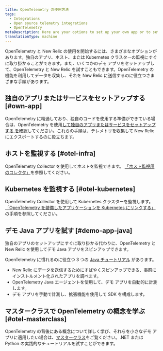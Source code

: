 ```yaml
---
title: OpenTelemetry の使用方法
tags:
  - Integrations
  - Open source telemetry integrations
  - OpenTelemetry
metaDescription: Here are your options to set up your own app or to set up a demo app with OpenTelemetry and New Relic.
translationType: machine
---
```


OpenTelemetry と New Relic の使用を開始するには、さまざまなオプションがあります。独自のアプリ、ホスト、または Kubernetes クラスターの監視にすぐに取り掛かることができます。また、いくつかのデモ アプリをセットアップして、OpenTelemetry と New Relic を試すこともできます。OpenTelemetry の機能を利用してデータを収集し、それを New Relic に送信するのに役立つさまざまな手順があります。

## 独自のアプリまたはサービスをセットアップする [#own-app]

OpenTelemetry に精通しており、独自のコードを使用する準備ができている場合は、OpenTelemetry を使用[して独自のアプリまたはサービスをセットアップする を](/docs/more-integrations/open-source-telemetry-integrations/opentelemetry/get-started/opentelemetry-set-up-your-app)確認してください。これらの手順は、テレメトリを収集して New Relic にエクスポートするのに役立ちます。

## ホストを監視する [#otel-infra]

OpenTelemetry Collector を使用してホストを監視できます。 [「ホスト監視用のコレクタ」](/docs/more-integrations/open-source-telemetry-integrations/opentelemetry/collector/opentelemetry-collector-infra-hosts)を参照してください。

## Kubernetes を監視する [#otel-kubernetes]

OpenTelemetry Collector を使用して Kubernetes クラスターを監視します。 [「OpenTelemetry を装備したアプリケーションを Kubernetes にリンクする」](/docs/kubernetes-pixie/kubernetes-integration/advanced-configuration/link-otel-applications-kubernetes/)の手順を参照してください。

## デモ Java アプリを試す [#demo-app-java]

独自のアプリのセットアップにすぐに取り掛かる代わりに、OpenTelemetry と New Relic を使用してデモ Java アプリをスピンアップできます。

OpenTelemetry に慣れるのに役立つ 3 つの [Java チュートリアル](/docs/more-integrations/open-source-telemetry-integrations/opentelemetry/get-started/opentelemetry-tutorial-java) があります。

* New Relic にデータを送信するためにすばやくスピンアップできる、事前にインストルメント化されたアプリを調べます。
* OpenTelemetry Java エージェントを使用して、デモ アプリを自動的に計測します。
* デモ アプリを手動で計測し、拡張機能を使用して SDK を構成します。

## マスタークラスで OpenTelemetry の概念を学ぶ [#otel-masterclass]

OpenTelemetry の背後にある概念について詳しく学び、それらを小さなデモ アプリに適用したい場合は、[マスタークラス](https://developer.newrelic.com/opentelemetry-masterclass)をご覧ください。.NET または Python の実践的なチュートリアルを試すことができます。